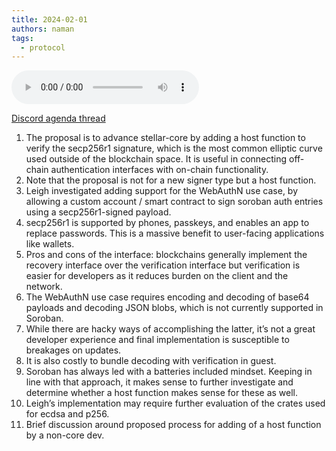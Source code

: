 ```yaml
---
title: 2024-02-01
authors: naman
tags:
  - protocol
---
```


<audio controls>
  <source
    src="https://pub-b2eaaee2bbe74d70820bacb7298958f5.r2.dev/Stellar-Protocol-Meeting-02-01-2024.mp3"
    type="audio/mpeg"
  ></source>
  Your browser does not support the audio element.
</audio>

[Discord agenda thread](https://discord.com/channels/897514728459468821/1201979721211203614)

1. The proposal is to advance stellar-core by adding a host function to verify the secp256r1 signature, which is the most common elliptic curve used outside of the blockchain space. It is useful in connecting off-chain authentication interfaces with on-chain functionality.
2. Note that the proposal is not for a new signer type but a host function.
3. Leigh investigated adding support for the WebAuthN use case, by allowing a custom account / smart contract to sign soroban auth entries using a secp256r1-signed payload.
4. secp256r1 is supported by phones, passkeys, and enables an app to replace passwords. This is a massive benefit to user-facing applications like wallets.
5. Pros and cons of the interface: blockchains generally implement the recovery interface over the verification interface but verification is easier for developers as it reduces burden on the client and the network.
6. The WebAuthN use case requires encoding and decoding of base64 payloads and decoding JSON blobs, which is not currently supported in Soroban.
7. While there are hacky ways of accomplishing the latter, it’s not a great developer experience and final implementation is susceptible to breakages on updates.
8. It is also costly to bundle decoding with verification in guest.
9. Soroban has always led with a batteries included mindset. Keeping in line with that approach, it makes sense to further investigate and determine whether a host function makes sense for these as well.
10. Leigh’s implementation may require further evaluation of the crates used for ecdsa and p256.
11. Brief discussion around proposed process for adding of a host function by a non-core dev.
